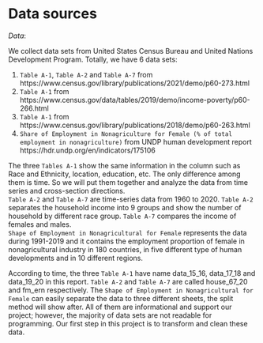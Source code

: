 # Data sources

*Data*: \

We collect data sets from United States Census Bureau and United Nations Development Program. Totally, we have 6 data sets:

1. `Table A-1`, `Table A-2` and `Table A-7` from https://www.census.gov/library/publications/2021/demo/p60-273.html \
2. `Table A-1` from https://www.census.gov/data/tables/2019/demo/income-poverty/p60-266.html \
3. `Table A-1` from https://www.census.gov/library/publications/2018/demo/p60-263.html \
4. `Share of Employment in Nonagriculture for Female (% of total employment in nonagriculture)` from UNDP human development report https://hdr.undp.org/en/indicators/175106 


The three `Tables A-1` show the same information in the column such as Race and Ethnicity, location, education, etc. The only difference among them is time. So we will put them together and analyze the data from time series and cross-section directions.\
`Table A-2` and `Table A-7` are time-series data from 1960 to 2020. `Table A-2` separates the household income into 9 groups and show the number of household by different race group. `Table A-7` compares the income of females and males.\
`Shape of Employment in Nonagricultural for Female` represents the data during 1991-2019 and it contains the employment proportion of female in nonagricultural industry in 180 countries, in five different type of human developments and in 10 different regions.

According to time, the three `Table A-1` have name data_15_16, data_17_18 and data_19_20 in this report. `Table A-2` and `Table A-7` are called house_67_20 and fm_ern respectively. The `Shape of Employment in Nonagricultural for Female` can easily separate the data to three different sheets, the split method will show after. All of them are informational and support our project; however, the majority of data sets are not readable for programming. Our first step in this project is to transform and clean these data.

